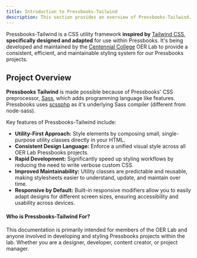 ```yaml
---
title: Introduction to Pressbooks-Tailwind
description: This section provides an overview of Pressbooks-Tailwind.
---
```


Pressbooks-Tailwind is a CSS utility framework **inspired by** [Tailwind CSS](https://tailwindcss.com), **specifically designed and adapted** for use within Pressbooks. It's being developed and maintained by the [Centennial College](https://centennialcollege.ca) OER Lab to provide a consistent, efficient, and maintainable styling system for our Pressbooks projects.

## Project Overview

**Pressbooks Tailwind** is made possible because of Pressbooks' CSS preprocessor, [Sass](https://sass-lang.com), which adds programming language like features. Pressbooks uses [scssphp](https://github.com/scssphp/scssphp) as it's underlying Sass compiler (different from node-sass).

Key features of Pressbooks-Tailwind include:

- **Utility-First Approach:**  Style elements by composing small, single-purpose utility classes directly in your HTML.
- **Consistent Design Language:**  Enforce a unified visual style across all OER Lab Pressbooks projects.
- **Rapid Development:**  Significantly speed up styling workflows by reducing the need to write verbose custom CSS.
- **Improved Maintainability:**  Utility classes are predictable and reusable, making stylesheets easier to understand, update, and maintain over time.
- **Responsive by Default:**  Built-in responsive modifiers allow you to easily adapt designs for different screen sizes, ensuring accessibility and usability across devices.

#### Who is Pressbooks-Tailwind For?

This documentation is primarily intended for members of the OER Lab and anyone involved in developing and styling Pressbooks projects within the lab.  Whether you are a designer, developer, content creator, or project manager.

